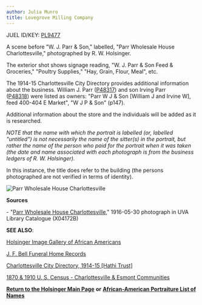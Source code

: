 ```yaml
---
author: Julia Munro
title: Lovegrove Milling Company
---
```

JUEL ID/KEY: [PL9477](http://juel.iath.virginia.edu/public_place?place=9477 "PL9477")[  
](http://juel.iath.virginia.edu/public_person?person=48251 "P48251")

A scene before "W. J. Parr & Son," labelled, "Parr Wholesale House Charlottesville," photographed by R. W. Holsinger.  

The exterior shot shows signage reading, "W. J. Parr & Son Feed & Groceries," "Poultry Supplies," "Hay, Grain, Flour, Meal", etc.

The 1914-15 Charlottesville City Directory provides additional information about the business. William J. Parr ([P48317](http://juel.iath.virginia.edu/public_person?person=48317 "P48317")) and son Irving Parr ([P48318](http://juel.iath.virginia.edu/public_person?person=48318 "P48318")) were listed as owners: "Parr W J & Son \[William J and Irvine W\], feed 400-404 E Market", "W J P & Son" (p147).

Additional information about the store and the individuals will be added as it is researched. 

_NOTE that the name with which the portrait is labelled (or, labelled "untitled") is not necessarily the name of the sitter(s) in the portrait, but rather the name of the person who paid for the portrait when it was taken (the date and name associated with each photograph is from the business ledgers of R. W. Holsinger)._

In this instance, the title does refer to the building (the persons photographed are not verified in terms of identity).  
  
![](http://rightswrapper2.lib.virginia.edu:8090/rights-wrapper/?pid=uva-lib:1044153&pagePid=uva-lib:1044153 "Parr Wholesale House Charlottesville")

**Sources**

\- "[Parr Wholesale House Charlottesville](https://search.lib.virginia.edu/catalog/uva-lib:1044153#?c=0&m=0&s=0&cv=0&xywh=-911%2C532%2C7057%2C5232 "Parr Wholesale House Charlottesville")," 1916-05-30 photograph in UVA Library Catalogue (X04172B)  

**SEE ALSO**:

[Holsinger Image Gallery of African Americans](http://hero.village.virginia.edu/~rwb3y/hol-uv/?manifests=manifests-hol.json#?c=0&m=0&s=0&cv=0&xywh=39%2C-125%2C3740%2C3108 "Holsinger Image Gallery of African Americans")

[J. F. Bell Funeral Home Records](http://www2.vcdh.virginia.edu/afam/raceandplace/perl_scripts/funeral_search.html "J. F. Bell Funeral Home Database")

[Charlottesville City Directory, 1914-15 \[Hathi Trust\]](https://catalog.hathitrust.org/Record/101954103 "Charlottesville City Directory, 1914-15") 

[1870 & 1910 U. S. Census - Charlottesville & Esmont Communities](http://www2.vcdh.virginia.edu/afam/raceandplace/census/search_both.html "1870 & 1910 U. S. Census: Charlottesville and Esmont Communities")

[**Return to the Holsinger Main Page**](http://juel.iath.virginia.edu/node/980) **or** **[African-American Portraiture List of Names](http://juel.iath.virginia.edu/node/996)**